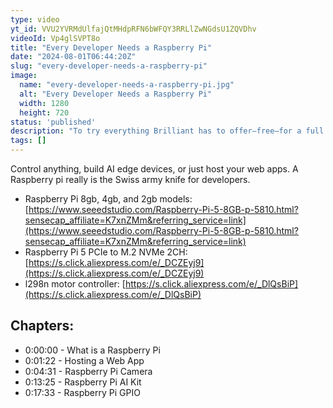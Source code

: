 ```yaml
---
type: video
yt_id: VVU2YVRMdUlfajQtMHdpRFN6bWFQY3RRLlZwNGdsU1ZQVDhv
videoId: Vp4glSVPT8o
title: "Every Developer Needs a Raspberry Pi"
date: "2024-08-01T06:44:20Z"
slug: "every-developer-needs-a-raspberry-pi"
image: 
  name: "every-developer-needs-a-raspberry-pi.jpg"
  alt: "Every Developer Needs a Raspberry Pi"
  width: 1280
  height: 720
status: 'published'
description: "To try everything Brilliant has to offer—free—for a full 30 days, visit https://brilliant.org/SamMeechWard/ . You’ll also get 20% off an annual premium subscription."
tags: []
---
```



Control anything, build AI edge devices, or just host your web apps. A Raspberry pi really is the Swiss army knife for developers. 

* Raspberry Pi 8gb, 4gb, and 2gb models: [https://www.seeedstudio.com/Raspberry-Pi-5-8GB-p-5810.html?sensecap_affiliate=K7xnZMm&referring_service=link](https://www.seeedstudio.com/Raspberry-Pi-5-8GB-p-5810.html?sensecap_affiliate=K7xnZMm&referring_service=link)
* Raspberry Pi 5 PCIe to M.2 NVMe 2CH: [https://s.click.aliexpress.com/e/_DCZEyj9](https://s.click.aliexpress.com/e/_DCZEyj9)
* l298n motor controller: [https://s.click.aliexpress.com/e/_DlQsBiP](https://s.click.aliexpress.com/e/_DlQsBiP)

## Chapters:

* 0:00:00 - What is a Raspberry Pi
* 0:01:22 - Hosting a Web App
* 0:04:31 - Raspberry Pi Camera
* 0:13:25 - Raspberry Pi AI Kit
* 0:17:33 - Raspberry Pi GPIO


